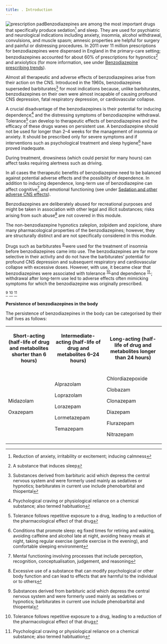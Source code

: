 ```yaml
---
title: . Introduction
---
```



![prescription pad](../../assets/con247106.jpg)Benzodiazepines are among the most important drugs that specifically produce sedation[^1] and sleep. They are used for psychiatric and neurological indications including anxiety, insomnia, alcohol withdrawal, convulsions, and muscle spasm; amnesic properties are helpful for surgery and painful or distressing procedures. In 2011 over 11 million prescriptions for benzodiazepines were dispensed in England in the primary-care setting; benzodiazepines accounted for about 60% of prescriptions for hypnotics[^2] and anxiolytics (for more information, see under [Benzodiazepine prescribing trends](/benzodiazepines/CON234573_20)).

Almost all therapeutic and adverse effects of benzodiazepines arise from their action on the CNS. Introduced in the 1960s, benzodiazepines superseded barbiturates[^3] for most indications because, unlike barbiturates, benzodiazepines on their own were almost incapable of causing profound CNS depression, fatal respiratory depression, or cardiovascular collapse.

A crucial disadvantage of the benzodiazepines is their potential for inducing dependence[^4] and the distressing symptoms of benzodiazepine withdrawal. Tolerance[^5] can develop to therapeutic effects of benzodiazepines and the efficacy of these drugs wanes on persistent use. A benzodiazepine should not be used for longer than 2–4 weeks for the management of insomnia or anxiety. It should be prescribed only for severe symptoms and if interventions such as psychological treatment and sleep hygiene[^6] have proved inadequate.

During treatment, drowsiness (which could persist for many hours) can affect tasks requiring alertness such as driving.

In all cases the therapeutic benefits of benzodiazepine need to be balanced against potential adverse effects and the possibility of dependence. In addition to inducing dependence, long-term use of benzodiazepine can affect cognitive[^7] and emotional functioning (see under [Sedation and other adverse CNS effects](/benzodiazepines/CON234573_6)).

Benzodiazepines are deliberately abused for recreational purposes and might be taken in association with other legal and illicit substances; risks arising from such abuse[^8] are not covered in this module.

The non-benzodiazepine hypnotics zaleplon, zolpidem and zopiclone, share many pharmacological properties of the benzodiazepines; however, they are structurally distinct and are not specifically considered in this module.

<Expander title="Did you know...">
 <p>
  Drugs such as barbiturates
  <sup>
   <a class="footnote-ref" href="#fn-9">
    9
   </a>
  </sup>
  were used for the treatment of insomnia before benzodiazepines came into use. The benzodiazepines are far more selective in their activity and do not have the barbiturates’ potential for profound CNS depression and subsequent respiratory and cardiovascular collapse with excessive doses. However, with use, it became clear that benzodiazepines were associated with tolerance
  <sup>
   <a class="footnote-ref" href="#fn-10">
    10
   </a>
  </sup>
  and dependence
  <sup>
   <a class="footnote-ref" href="#fn-11">
    11
   </a>
  </sup>
  ; withdrawal after long-term use led to adverse effects often mimicking symptoms for which the benzodiazepine was originally prescribed.
 </p>
</Expander>

[^9] [^10] [^11]



**Persistence of benzodiazepines in the body**

The persistence of benzodiazepines in the body can be categorised by their half lives as follows:



<table>
 <tr>
  <th>
   <p>
    <strong>
     Short-acting
    </strong>
    (half-life of drug and metabolites shorter than 6 hours)
   </p>
  </th>
  <th>
   <p>
    <strong>
     Intermediate-acting
    </strong>
    (half-life of drug and metabolites 6–24 hours)
   </p>
  </th>
  <th>
   <p>
    <strong>
     Long-acting
    </strong>
    (half-life of drug and metabolites longer than 24 hours)
   </p>
  </th>
 </tr>
 <tr>
  <td>
   <p>
    Midazolam
   </p>
   <p>
    Oxazepam
   </p>
  </td>
  <td>
   <p>
    Alprazolam
   </p>
   <p>
    Loprazolam
   </p>
   <p>
    Lorazepam
   </p>
   <p>
    Lormetazepam
   </p>
   <p>
    Temazepam
   </p>
  </td>
  <td>
   <p>
    Chlordiazepoxide
   </p>
   <p>
    Clobazam
   </p>
   <p>
    Clonazepam
   </p>
   <p>
    Diazepam
   </p>
   <p>
    Flurazepam
   </p>
   <p>
    Nitrazepam
   </p>
  </td>
 </tr>
</table>





[^1]: Reduction of anxiety, irritability or excitement; inducing calmness


[^2]: A substance that induces sleep


[^3]: Substances derived from barbituric acid which depress the central nervous system and were formerly used mainly as sedatives or hypnotics; barbiturates in current use include phenobarbital and thiopental


[^4]: Psychological craving or physiological reliance on a chemical substance; also termed habituation


[^5]: Tolerance follows repetitive exposure to a drug, leading to a reduction of the pharmacological effect of that drug


[^6]: Conditions that promote sleep: eg fixed times for retiring and waking, avoiding caffeine and alcohol late at night, avoiding heavy meals at night, taking regular exercise (gentle exercise in the evening), and comfortable sleeping environment


[^7]: Mental functioning involving processes that include perception, recognition, conceptualisation, judgement, and reasoning


[^8]: Excessive use of a substance that can modify psychological or other body function and can lead to effects that are harmful to the individual or to others


[^9]: Substances derived from barbituric acid which depress the central nervous system and were formerly used mainly as sedatives or hypnotics; barbiturates in current use include phenobarbital and thiopental


[^10]: Tolerance follows repetitive exposure to a drug, leading to a reduction of the pharmacological effect of that drug


[^11]: Psychological craving or physiological reliance on a chemical substance; also termed habituation
